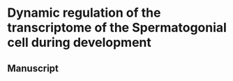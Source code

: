 # Dynamic regulation of the transcriptome of the Spermatogonial cell during development

## Manuscript